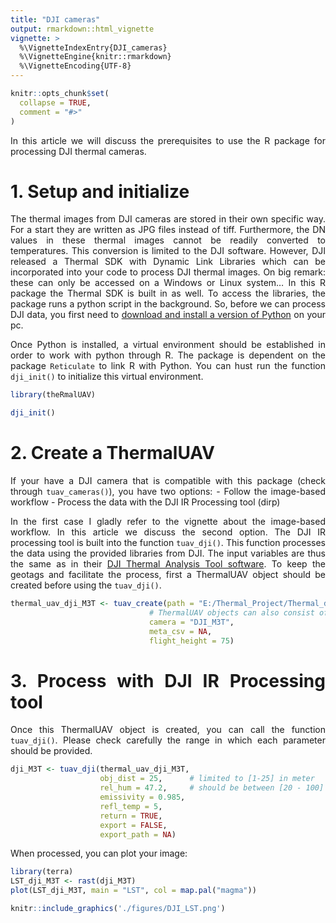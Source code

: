 ```yaml
---
title: "DJI cameras"
output: rmarkdown::html_vignette
vignette: >
  %\VignetteIndexEntry{DJI_cameras}
  %\VignetteEngine{knitr::rmarkdown}
  %\VignetteEncoding{UTF-8}
---
```


<style>
body {
text-align: justify}
</style>

```r
knitr::opts_chunk$set(
  collapse = TRUE,
  comment = "#>"
)
```

In this article we will discuss the prerequisites to use the R package for processing DJI thermal cameras.

# 1. Setup and initialize

The thermal images from DJI cameras are stored in their own specific way. For a start they are written as JPG files instead of tiff. Furthermore, the DN values in these thermal images cannot be readily converted to temperatures. This conversion is limited to the DJI software. However, DJI released a Thermal SDK with Dynamic Link Libraries which can be incorporated into your code to process DJI thermal images. On big remark: these can only be accessed on a Windows or Linux system... In this R package the Thermal SDK is built in as well. To access the libraries, the package runs a python script in the background. So, before we can process DJI data, you first need to [download and install a version of Python](https://www.python.org/downloads/) on your pc. 

Once Python is installed, a virtual environment should be established in order to work with python through R. The package is dependent on the package `Reticulate` to link R with Python. You can hust run the function `dji_init()` to initialize this virtual environment.


```r
library(theRmalUAV)
```

```r
dji_init()
```

# 2. Create a ThermalUAV

If your have a DJI camera that is compatible with this package (check through `tuav_cameras()`), you have two options:
  - Follow the image-based workflow 
  - Process the data with the DJI IR Processing tool (dirp)

In the first case I gladly refer to the vignette about the image-based workflow. In this article we discuss the second option. The DJI IR processing tool is built into the function `tuav_dji()`. This function processes the data using the provided libraries from DJI. The input variables are thus the same as in their [DJI Thermal Analysis Tool software](https://www.dji.com/be/downloads/softwares/dji-dtat). To keep the geotags and facilitate the process, first a ThermalUAV object should be created before using the `tuav_dji()`.

```r
thermal_uav_dji_M3T <- tuav_create(path = "E:/Thermal_Project/Thermal_data_dji/DJI_20240806165425_0078_T.JPG",
                               # ThermalUAV objects can also consist of only 1 image if desired
                               camera = "DJI_M3T",
                               meta_csv = NA,
                               flight_height = 75)
```


# 3. Process with DJI IR Processing tool

Once this ThermalUAV object is created, you can call the function `tuav_dji()`. Please check carefully the range in which each parameter should be provided.

```r
dji_M3T <- tuav_dji(thermal_uav_dji_M3T,
                    obj_dist = 25,      # limited to [1-25] in meter
                    rel_hum = 47.2,     # should be between [20 - 100] in %
                    emissivity = 0.985,
                    refl_temp = 5,
                    return = TRUE,
                    export = FALSE,
                    export_path = NA)
```

When processed, you can plot your image:

```r
library(terra)
LST_dji_M3T <- rast(dji_M3T)
plot(LST_dji_M3T, main = "LST", col = map.pal("magma"))
```
```r
knitr::include_graphics('./figures/DJI_LST.png')
```




